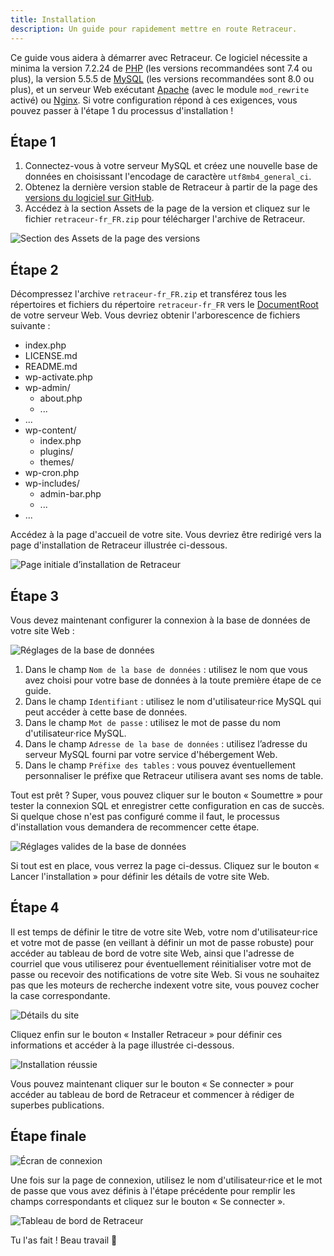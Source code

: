 ```yaml
---
title: Installation
description: Un guide pour rapidement mettre en route Retraceur.
---
```



Ce guide vous aidera à démarrer avec Retraceur. Ce logiciel nécessite a minima la version 7.2.24 de [PHP](https://www.php.net/) (les versions recommandées sont 7.4 ou plus), la version 5.5.5 de [MySQL](https://www.mysql.com/) (les versions recommandées sont 8.0 ou plus), et un serveur Web exécutant [Apache](https://httpd.apache.org/) (avec le module `mod_rewrite` activé) ou [Nginx](https://nginx.org/). Si votre configuration répond à ces exigences, vous pouvez passer à l'étape 1 du processus d'installation !

## Étape 1

1. Connectez-vous à votre serveur MySQL et créez une nouvelle base de données en choisissant l'encodage de caractère `utf8mb4_general_ci`.
2. Obtenez la dernière version stable de Retraceur à partir de la page des [versions du logiciel sur GitHub](https://github.com/retraceur/coeur/releases).
3. Accédez à la section Assets de la page de la version et cliquez sur le fichier `retraceur-fr_FR.zip` pour télécharger l'archive de Retraceur.

![Section des Assets de la page des versions](../../../../assets/images/install-fr-001.png)

## Étape 2

Décompressez l'archive `retraceur-fr_FR.zip` et transférez tous les répertoires et fichiers du répertoire `retraceur-fr_FR` vers le [DocumentRoot](https://httpd.apache.org/docs/2.4/en/urlmapping.html#documentroot) de votre serveur Web. Vous devriez obtenir l'arborescence de fichiers suivante :

<FileTree>

- index.php
- LICENSE.md
- README.md
- wp-activate.php
- wp-admin/
  - about.php
  - ...
- ...
- wp-content/
  - index.php
  - plugins/
  - themes/
- wp-cron.php
- wp-includes/
  - admin-bar.php
  - ...
- ...

</FileTree>

Accédez à la page d'accueil de votre site. Vous devriez être redirigé vers la page d'installation de Retraceur illustrée ci-dessous.

![Page initiale d’installation de Retraceur](../../../../assets/images/install-fr-002.png)

## Étape 3

Vous devez maintenant configurer la connexion à la base de données de votre site Web :

![Réglages de la base de données](../../../../assets/images/install-fr-003.png)

1. Dans le champ `Nom de la base de données` : utilisez le nom que vous avez choisi pour votre base de données à la toute première étape de ce guide.
2. Dans le champ `Identifiant` : utilisez le nom d'utilisateur·rice MySQL qui peut accéder à cette base de données.
3. Dans le champ `Mot de passe` : utilisez le mot de passe du nom d'utilisateur·rice MySQL.
4. Dans le champ `Adresse de la base de données` : utilisez l’adresse du serveur MySQL fourni par votre service d'hébergement Web.
5. Dans le champ `Préfixe des tables` : vous pouvez éventuellement personnaliser le préfixe que Retraceur utilisera avant ses noms de table.

Tout est prêt ? Super, vous pouvez cliquer sur le bouton « Soumettre » pour tester la connexion SQL et enregistrer cette configuration en cas de succès. Si quelque chose n'est pas configuré comme il faut, le processus d'installation vous demandera de recommencer cette étape.

![Réglages valides de la base de données](../../../../assets/images/install-fr-004.png)

Si tout est en place, vous verrez la page ci-dessus. Cliquez sur le bouton « Lancer l'installation » pour définir les détails de votre site Web.

## Étape 4

Il est temps de définir le titre de votre site Web, votre nom d'utilisateur·rice et votre mot de passe (en veillant à définir un mot de passe robuste) pour accéder au tableau de bord de votre site Web, ainsi que l'adresse de courriel que vous utiliserez pour éventuellement réinitialiser votre mot de passe ou recevoir des notifications de votre site Web. Si vous ne souhaitez pas que les moteurs de recherche indexent votre site, vous pouvez cocher la case correspondante.

![Détails du site](../../../../assets/images/install-fr-005.png)

Cliquez enfin sur le bouton « Installer Retraceur » pour définir ces informations et accéder à la page illustrée ci-dessous.

![Installation réussie](../../../../assets/images/install-fr-006.png)

Vous pouvez maintenant cliquer sur le bouton « Se connecter » pour accéder au tableau de bord de Retraceur et commencer à rédiger de superbes publications.

## Étape finale

![Écran de connexion](../../../../assets/images/install-fr-007.png)

Une fois sur la page de connexion, utilisez le nom d'utilisateur·rice et le mot de passe que vous avez définis à l'étape précédente pour remplir les champs correspondants et cliquez sur le bouton « Se connecter ».

![Tableau de bord de Retraceur](../../../../assets/images/install-fr-008.png)

Tu l'as fait ! Beau travail 🤝